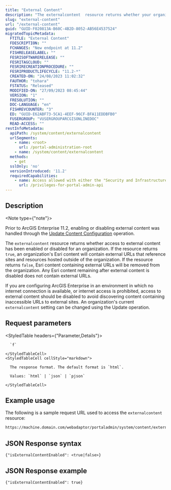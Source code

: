 ```yaml
---
title: "External Content"
description: "The externalcontent  resource returns whether your organization allows the use of external content."
slug: "external-content"
url: "/external-content"
guid: "GUID-F020813A-B60C-4B2D-8052-AB56E4537524"
migratedTopicMetadata:
  FTITLE: "External Content"
  FDESCRIPTION: ""
  FCHANGES: "New endpoint at 11.2"
  FISHRELEASELABEL: ""
  FESRISOFTWARERELEASE: ""
  FESRITAGCLOUD: ""
  FESRIRECREATIONPROCEDURE: ""
  FESRIPRODUCTLIFECYCLE: "11.2-*"
  CREATED-ON: "24/08/2023 11:02:32"
  FAUTHOR: "tohara"
  FSTATUS: "Released"
  MODIFIED-ON: "27/09/2023 08:45:44"
  VERSION: "1"
  FRESOLUTION: ""
  DOC-LANGUAGE: "en"
  FISHREVCOUNTER: "3"
  ED: "GUID-E62ABF73-5CA1-4EEF-96CF-BFA11EDDBFB0"
  FUSERGROUP: "VUSERGROUPARCGISONLINEDOC"
  READ-ACCESS: ""
restInfoMetadata:
  apiPath: /system/content/externalcontent
  urlSegments:
    - name: <root>
      url: /portal-administration-root
    - name: /system/content/externalcontent
  methods:
    - get
  sslOnly: 'no'
  versionIntroduced: '11.2'
  requiredCapabilities:
    - name: Access allowed with either the "Security and Infrastructure" or "Organization Website" privileges
      url: /privileges-for-portal-admin-api
---
```


## Description

<Note type={"note"}>

Prior to ArcGIS Enterprise 11.2, enabling or disabling external content was handled through the [Update Content Configuration](/update-content-configuration) operation.

</Note>

The `externalcontent` resource returns whether access to external content has been enabled or disabled for an organization. If the resource returns `true`, an organization's Esri content will contain external URLs that reference sites and resources hosted outside of the organization. If the resource returns `false`, Esri content containing external URLs will be removed from the organization. Any Esri content remaining after external content is disabled does not contain external URLs.

If you are configuring ArcGIS Enterprise in an environment in which no internet connection is available, or internet access is prohibited, access to external content should be disabled to avoid discovering content containing inaccessible URLs to external sites. An organization's current `externalcontent` setting can be changed using the Update operation.

##  Request parameters

<StyledTable headers={"Parameter,Details"}>
  <StyledTableRow>
    <StyledTableCell cellStyle="markdown">

      `f` 

    </StyledTableCell>
    <StyledTableCell cellStyle="markdown">

      The response format. The default format is `html`.

      Values: `html` | `json` | `pjson`

    </StyledTableCell>
  </StyledTableRow>
</StyledTable>

## Example usage

The following is a sample request URL used to access the `externalcontent` resource:

```markdown
https://machine.domain.com/webadaptor/portaladmin/system/content/externalcontent?f=pjson
```

## JSON Response syntax

```other
{"isExternalContentEnabled": <true|false>}
``` 

## JSON Response example

```other
{"isExternalContentEnabled": true}
```
